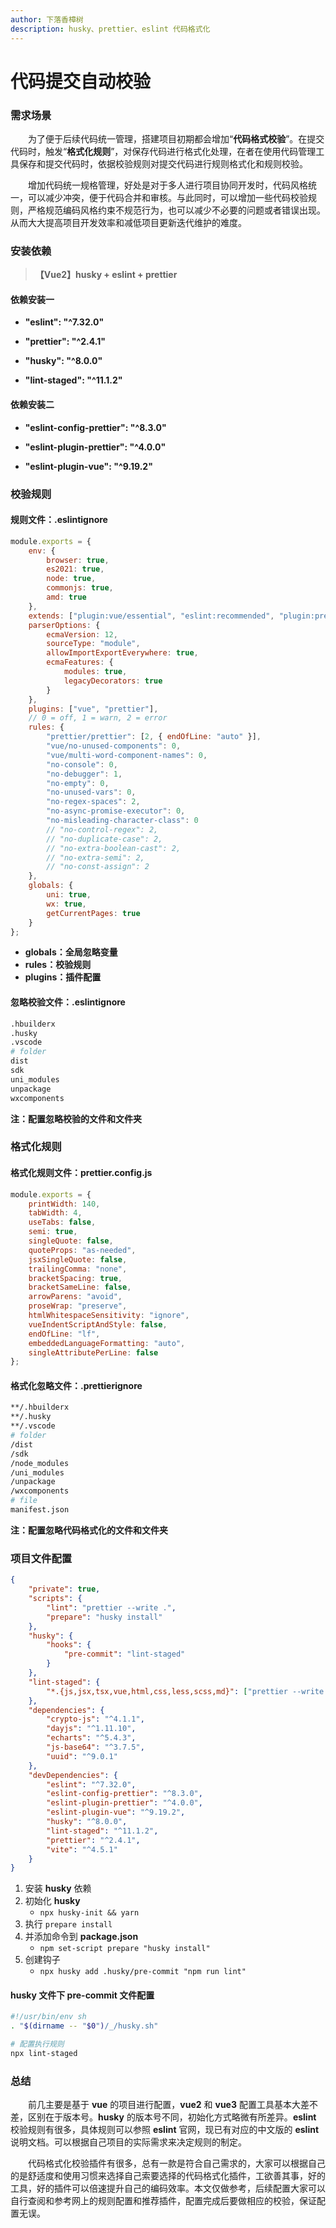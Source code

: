 ```yaml
---
author: 下落香樟树
description: husky、prettier、eslint 代码格式化
---
```


# 代码提交自动校验

### 需求场景

&emsp;&emsp;为了便于后续代码统一管理，搭建项目初期都会增加“**代码格式校验**”。在提交代码时，触发“**格式化规则**”，对保存代码进行格式化处理，在者在使用代码管理工具保存和提交代码时，依据校验规则对提交代码进行规则格式化和规则校验。

&emsp;&emsp;增加代码统一规格管理，好处是对于多人进行项目协同开发时，代码风格统一，可以减少冲突，便于代码合并和审核。与此同时，可以增加一些代码校验规则，严格规范编码风格约束不规范行为，也可以减少不必要的问题或者错误出现。从而大大提高项目开发效率和减低项目更新迭代维护的难度。

### 安装依赖

> **【Vue2】husky + eslint + prettier**

#### 依赖安装一

-   **"eslint": "^7.32.0"**

    <Install value="install eslint -D" />

-   **"prettier": "^2.4.1"**

    <Install value="install prettier -D" />

-   **"husky": "^8.0.0"**

    <Install value="install husky -D" />

-   **"lint-staged": "^11.1.2"**
    <Install value="install lint-staged -D" />

#### 依赖安装二

-   **"eslint-config-prettier": "^8.3.0"**

    <Install value="install eslint-config-prettier -D" />

-   **"eslint-plugin-prettier": "^4.0.0"**

    <Install value="install eslint-plugin-prettier -D" />

-   **"eslint-plugin-vue": "^9.19.2"**
    <Install value="install eslint-plugin-vue -D" />

### 校验规则

#### 规则文件：.eslintignore

```javascript title="校验规则"
module.exports = {
	env: {
		browser: true,
		es2021: true,
		node: true,
		commonjs: true,
		amd: true
	},
	extends: ["plugin:vue/essential", "eslint:recommended", "plugin:prettier/recommended"],
	parserOptions: {
		ecmaVersion: 12,
		sourceType: "module",
		allowImportExportEverywhere: true,
		ecmaFeatures: {
			modules: true,
			legacyDecorators: true
		}
	},
	plugins: ["vue", "prettier"],
	// 0 = off, 1 = warn, 2 = error
	rules: {
		"prettier/prettier": [2, { endOfLine: "auto" }],
		"vue/no-unused-components": 0,
		"vue/multi-word-component-names": 0,
		"no-console": 0,
		"no-debugger": 1,
		"no-empty": 0,
		"no-unused-vars": 0,
		"no-regex-spaces": 2,
		"no-async-promise-executor": 0,
		"no-misleading-character-class": 0
		// "no-control-regex": 2,
		// "no-duplicate-case": 2,
		// "no-extra-boolean-cast": 2,
		// "no-extra-semi": 2,
		// "no-const-assign": 2
	},
	globals: {
		uni: true,
		wx: true,
		getCurrentPages: true
	}
};
```

-   **globals：全局忽略变量**
-   **rules：校验规则**
-   **plugins：插件配置**

#### 忽略校验文件：.eslintignore

```bash title="忽略校验文件"
.hbuilderx
.husky
.vscode
# folder
dist
sdk
uni_modules
unpackage
wxcomponents

```

**注：配置忽略校验的文件和文件夹**

### 格式化规则

#### 格式化规则文件：prettier.config.js

```js title="格式化规则"
module.exports = {
	printWidth: 140,
	tabWidth: 4,
	useTabs: false,
	semi: true,
	singleQuote: false,
	quoteProps: "as-needed",
	jsxSingleQuote: false,
	trailingComma: "none",
	bracketSpacing: true,
	bracketSameLine: false,
	arrowParens: "avoid",
	proseWrap: "preserve",
	htmlWhitespaceSensitivity: "ignore",
	vueIndentScriptAndStyle: false,
	endOfLine: "lf",
	embeddedLanguageFormatting: "auto",
	singleAttributePerLine: false
};
```

#### 格式化忽略文件：.prettierignore

```bash title="格式化忽略文件"
**/.hbuilderx
**/.husky
**/.vscode
# folder
/dist
/sdk
/node_modules
/uni_modules
/unpackage
/wxcomponents
# file
manifest.json
```

**注：配置忽略代码格式化的文件和文件夹**

### 项目文件配置

```json title="项目文件配置"
{
	"private": true,
	"scripts": {
		"lint": "prettier --write .",
		"prepare": "husky install"
	},
	"husky": {
		"hooks": {
			"pre-commit": "lint-staged"
		}
	},
	"lint-staged": {
		"*.{js,jsx,tsx,vue,html,css,less,scss,md}": ["prettier --write .", "eslint --fix"]
	},
	"dependencies": {
		"crypto-js": "^4.1.1",
		"dayjs": "^1.11.10",
		"echarts": "^5.4.3",
		"js-base64": "^3.7.5",
		"uuid": "^9.0.1"
	},
	"devDependencies": {
		"eslint": "^7.32.0",
		"eslint-config-prettier": "^8.3.0",
		"eslint-plugin-prettier": "^4.0.0",
		"eslint-plugin-vue": "^9.19.2",
		"husky": "^8.0.0",
		"lint-staged": "^11.1.2",
		"prettier": "^2.4.1",
		"vite": "^4.5.1"
	}
}
```

1.  安装 **husky** 依赖
2.  初始化 **husky**
    -   `npx husky-init && yarn`
3.  执行 `prepare install`
4.  并添加命令到 **package.json**
    -   `npm set-script prepare "husky install"`
5.  创建钩子
    -   `npx husky add .husky/pre-commit "npm run lint"`

#### husky 文件下 pre-commit 文件配置

```bash title="配置"
#!/usr/bin/env sh
. "$(dirname -- "$0")/_/husky.sh"

# 配置执行规则
npx lint-staged

```

### 总结

&emsp;&emsp;前几主要是基于 **vue** 的项目进行配置，**vue2** 和 **vue3** 配置工具基本大差不差，区别在于版本号。**husky** 的版本号不同，初始化方式略微有所差异。**eslint** 校验规则有很多，具体规则可以参照 **eslint** 官网，现已有对应的中文版的 **eslint** 说明文档。可以根据自己项目的实际需求来决定规则的制定。

&emsp;&emsp;代码格式化校验插件有很多，总有一款是符合自己需求的，大家可以根据自己的是舒适度和使用习惯来选择自己索要选择的代码格式化插件，工欲善其事，好的工具，好的插件可以倍速提升自己的编码效率。本文仅做参考，后续配置大家可以自行查阅和参考网上的规则配置和推荐插件，配置完成后要做相应的校验，保证配置无误。
